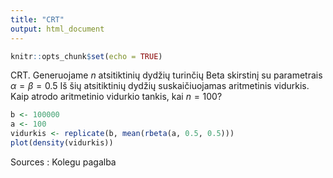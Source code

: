 ```yaml
---
title: "CRT"
output: html_document
---
```

  
  ```r
knitr::opts_chunk$set(echo = TRUE)
```

CRT. Generuojame $n$ atsitiktinių dydžių turinčių Beta skirstinį su parametrais $\alpha=\beta=0.5$ Iš šių atsitiktinių dydžių suskaičiuojamas aritmetinis vidurkis. Kaip atrodo aritmetinio vidurkio tankis, kai $n=100$?


```r
b <- 100000
a <- 100
vidurkis <- replicate(b, mean(rbeta(a, 0.5, 0.5)))
plot(density(vidurkis))

```

Sources : Kolegu pagalba